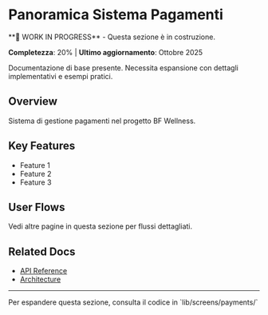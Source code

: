 # Panoramica Sistema Pagamenti

<Warning>
  **🚧 WORK IN PROGRESS** - Questa sezione è in costruzione.

  **Completezza**: 20% | **Ultimo aggiornamento**: Ottobre 2025

  Documentazione di base presente. Necessita espansione con dettagli implementativi e esempi pratici.
</Warning>

## Overview

Sistema di gestione pagamenti nel progetto BF Wellness.

## Key Features

- Feature 1
- Feature 2
- Feature 3

## User Flows

Vedi altre pagine in questa sezione per flussi dettagliati.

## Related Docs

- [API Reference](/api-reference/firestore-collections)
- [Architecture](/architecture/overview)

---

<Info>
  Per espandere questa sezione, consulta il codice in `lib/screens/payments/`
</Info>
